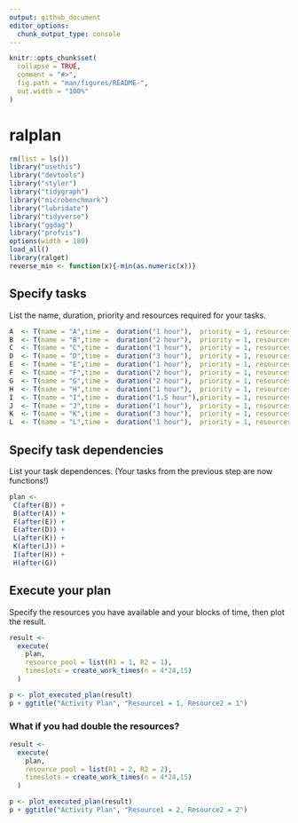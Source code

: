 ```yaml
---
output: github_document
editor_options: 
  chunk_output_type: console
---
```


<!-- README.md is generated from README.Rmd. Please edit that file -->

```r
knitr::opts_chunk$set(
  collapse = TRUE,
  comment = "#>",
  fig.path = "man/figures/README-",
  out.width = "100%"
)

```

# ralplan

```r
rm(list = ls())
library("usethis")
library("devtools")
library("styler")
library("tidygraph")
library("microbenchmark")
library("lubridate")
library("tidyverse")
library("ggdag")
library("profvis")
options(width = 180)
load_all()
library(ralget)
reverse_min <- function(x){-min(as.numeric(x))}
```

## Specify tasks 
List the name, duration, priority and resources required for your tasks.
```r
A  <- T(name = "A",time =  duration("1 hour"),  priority = 1, resources = list(R1 = 1))
B  <- T(name = "B",time =  duration("2 hour"),  priority = 1, resources = list(R1 = 1))
C  <- T(name = "C",time =  duration("1 hour"),  priority = 1, resources = list(R1 = 1))
D  <- T(name = "D",time =  duration("3 hour"),  priority = 1, resources = list(R1 = 1))
E  <- T(name = "E",time =  duration("1 hour"),  priority = 1, resources = list(R1 = 1))
F  <- T(name = "F",time =  duration("2 hour"),  priority = 1, resources = list(R1 = 1))
G  <- T(name = "G",time =  duration("2 hour"),  priority = 1, resources = list(R2 = 1))
H  <- T(name = "H",time =  duration("1 hour"),  priority = 1, resources = list(R2 = 1))
I  <- T(name = "I",time =  duration("1.5 hour"),priority = 1, resources = list(R2 = 1))
J  <- T(name = "J",time =  duration("1 hour"),  priority = 1, resources = list(R2 = 1))
K  <- T(name = "K",time =  duration("3 hour"),  priority = 1, resources = list(R2 = 1))
L  <- T(name = "L",time =  duration("1 hour"),  priority = 1, resources = list(R2 = 1))

```


## Specify task dependencies
List your task dependences. (Your tasks from the previous step are now functions!)
```r
plan <- 
 C(after(B)) + 
 B(after(A)) +
 F(after(E)) + 
 E(after(D)) +
 L(after(K)) + 
 K(after(J)) +
 I(after(H)) + 
 H(after(G))

```

## Execute your plan
Specify the resources you have available and your blocks of time, then plot the result.
```r
result <- 
  execute( 
    plan, 
    resource_pool = list(R1 = 1, R2 = 1),
    timeslots = create_work_times(n = 4*24,15)
  )

p <- plot_executed_plan(result)
p + ggtitle("Activity Plan", "Resource1 = 1, Resource2 = 1") 
```

### What if you had double the resources?
```r
result <- 
  execute( 
    plan, 
    resource_pool = list(R1 = 2, R2 = 2),
    timeslots = create_work_times(n = 4*24,15)
  )

p <- plot_executed_plan(result)
p + ggtitle("Activity Plan", "Resource1 = 2, Resource2 = 2") 
```